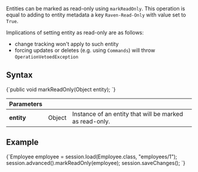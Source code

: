 
Entities can be marked as read-only using `markReadOnly`. This operation is equal to adding to entity metadata a key `Raven-Read-Only` with value set to `True`.   

Implications of setting entity as read-only are as follows:   

- change tracking won't apply to such entity
- forcing updates or deletes (e.g. using `Commands`) will throw `OperationVetoedException`

## Syntax

<TabItem value="mark_as_readonly_1" label="mark_as_readonly_1">
<CodeBlock language="java">
{`public void markReadOnly(Object entity);
`}
</CodeBlock>
</TabItem>

| Parameters | | |
| ------------- | ------------- | ----- |
| **entity** | Object | Instance of an entity that will be marked as read-only. |

## Example

<TabItem value="mark_as_readonly_2" label="mark_as_readonly_2">
<CodeBlock language="java">
{`Employee employee = session.load(Employee.class, "employees/1");
session.advanced().markReadOnly(employee);
session.saveChanges();
`}
</CodeBlock>
</TabItem>

